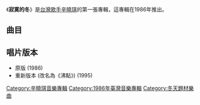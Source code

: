 {{Album infobox | <!-- See Wikipedia:WikiProject_Albums -->
| Name      = 寂寞的冬
| Type      = 專輯
| Artist    = [[辛曉琪|辛曉琪]]
| Cover     = 
| Released  = 1986年
| Recorded  = 田園唱片
| Genre     = [[國語流行音樂|國語流行音樂]]
| Length    = 
| Label     = 
| Number    = 
| Producer  = 
| Last album = 
| This album = '''寂寞的冬'''<br />（1986年）
| Next album = [[在你背影守候|在你背影守候]]<br />（1989年）
}}

《'''寂寞的冬'''》是[[台灣|台灣]][[歌手|歌手]][[辛曉琪|辛曉琪]]的第一張專輯，這專輯在1986年推出。

==曲目==
{{Tracklist
| collapsed = 
| headline = 
| font_size = 
| total_length = 

| all_writing = 
| all_music = 
| all_lyrics = 
| all_arranger = 
| all_producer = 
| all_except = 

| extra_column =

| title1 = 寂寞的冬
| note1 = 
| longnote1 = 
| music1 = [[劉富源|劉富源]]<br>[[宋筠|宋筠]]
| lyrics1 = [[張國華|張國華]]<br>[[李惠銘|李惠銘]]
| arranger1 = [[鮑比達|鮑比達]]
| producer1 = 
| extra1 = 
| length1 = 

| title2 = 沸點
| note2 = 
| longnote2 = 
| music2 = [[陳揚|陳揚]]
| lyrics2 = [[李惠銘|李惠銘]]<br>張國華
| arranger2 = 
| producer2 = 
| extra2 = 
| length2 = 

| title3 = 這一次
| note3 = 
| longnote3 = 
| music3 = [[林斐如|林斐如]]
| lyrics3 = [[林宗賢|林宗賢]]
| arranger3 = 
| producer3 = 
| extra3 = 
| length3 = 

| title4 = 黑夜豈能長此下去
| note4 = 
| longnote4 = 
| music4 = 林斐如
| lyrics4 = 林宗賢
| arranger4 = 
| producer4 = 
| extra4 = 
| length4 = 

| title5 = 憧憬
| note5 = 
| longnote5 = 
| music5 = 辛曉琪
| lyrics5 = [[林愷|林愷]]
| arranger5 = [[丹尼|丹尼]]<br>陳揚
| producer5 = 
| extra5 = 
| length5 = 

| title6 = 寫不盡的溫柔
| note6 = 
| longnote6 = 
| music6 = [[林子淵|林子淵]]
| lyrics6 = 林子淵
| arranger6 = 
| producer6 = 
| extra6 = 
| length6 = 

| title7 = 黑外衣
| note7 = 
| longnote7 = 
| music7 = [[左宏元|左宏元]]
| lyrics7 = [[王治中|王治中]]
| arranger7 = 
| producer7 = 
| extra7 = 
| length7 = 

| title8 = 窗外
| note8 = 
| longnote8 = 
| music8 = [[李子恆|李子恆]]
| lyrics8 = 李子恆
| arranger8 = 
| producer8 = 
| extra8 = 
| length8 = 

| title9 = 旅夜
| note9 = 
| longnote9 = 
| music9 = [[馬兆駿|馬兆駿]]
| lyrics9 = 馬兆駿
| arranger9 = 
| producer9 = 
| extra9 = 
| length9 = 

| title10 = 思念
| note10 = 
| longnote10 = 
| music10 = [[陳美威|陳美威]]
| lyrics10 = 陳美威
| arranger10 = 
| producer10 = 
| extra10 = 
| length10 = 

| title11 = 含羞草
| note11 = 
| longnote11 = 
| music11 = [[葉緣|葉緣]]
| lyrics11 = 葉緣
| arranger11 = 
| producer11 = 
| extra11 = 
| length11 = 

| title12 = 茶山情歌
| note12 = 
| longnote12 = 
| music12 = 貴州民謠
| lyrics12 = 貴州民謠
| arranger12 = [[陳志遠|陳志遠]]
| producer12 = 
| extra12 = 
| length12 = 
}}

==唱片版本==
*原版 (1986)
*重新版本 (改名為《沸點》) (1995)

<!-- ==音樂錄影帶== -->


<!-- ==派台歌成績== -->


<!-- ==備註== -->

{{辛曉琪}}

[[Category:辛曉琪音樂專輯|Category:辛曉琪音樂專輯]]
[[Category:1986年臺灣音樂專輯|Category:1986年臺灣音樂專輯]]
[[Category:冬天題材樂曲|Category:冬天題材樂曲]]